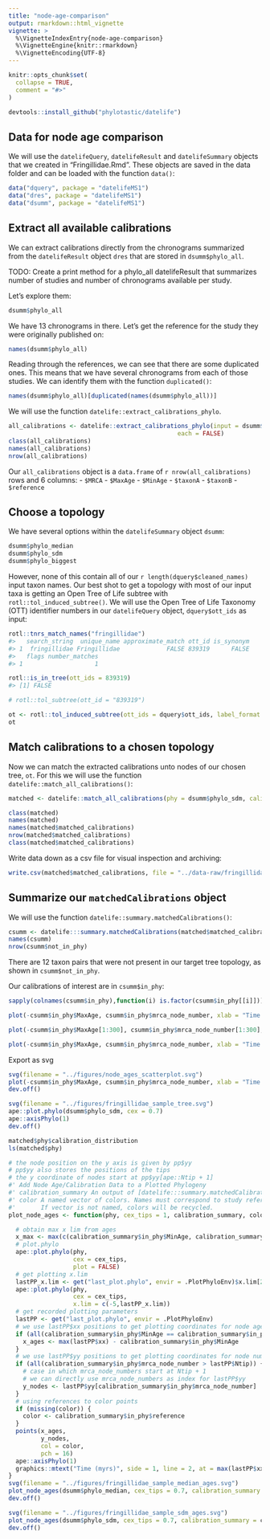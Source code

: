 ```yaml
---
title: "node-age-comparison"
output: rmarkdown::html_vignette
vignette: >
  %\VignetteIndexEntry{node-age-comparison}
  %\VignetteEngine{knitr::rmarkdown}
  %\VignetteEncoding{UTF-8}
---
```


```r
knitr::opts_chunk$set(
  collapse = TRUE,
  comment = "#>"
)
```

```r
devtools::install_github("phylotastic/datelife")

```

## Data for node age comparison

We will use the `datelifeQuery`, `datelifeResult` and `datelifeSummary` objects that we created in "Fringillidae.Rmd". These objects are saved in the data folder and can be loaded with the function `data()`:

```r
data("dquery", package = "datelifeMS1")
data("dres", package = "datelifeMS1")
data("dsumm", package = "datelifeMS1")
```

## Extract all available calibrations

We can extract calibrations directly from the chronograms summarized from the `datelifeResult` object `dres` that are stored in `dsumm$phylo_all`. 

TODO: Create a print method for a phylo_all datelifeResult that summarizes number of studies and number of chronograms available per study.


Let's explore them:

```r
dsumm$phylo_all
```
We have 13 chronograms in there. Let's get the reference for the study they were originally published on:

```r
names(dsumm$phylo_all)
```

Reading through the references, we can see that there are some duplicated ones. This means that we have several chronograms from each of those studies.
We can identify them with the function `duplicated()`:

```r
names(dsumm$phylo_all)[duplicated(names(dsumm$phylo_all))]
```


We will use the function `datelife::extract_calibrations_phylo`.




```r
all_calibrations <- datelife::extract_calibrations_phylo(input = dsumm$phylo_all,
                                               each = FALSE)
class(all_calibrations)
names(all_calibrations)
nrow(all_calibrations)
```
Our `all_calibrations` object is a `data.frame` of `r nrow(all_calibrations)` rows and 6 columns: 
 - `$MRCA` 
 - `$MaxAge`
 - `$MinAge`
 - `$taxonA`
 - `$taxonB`
 - `$reference`

<!--
```r
length(all_calibrations$MRCA)
length(unique(all_calibrations$MRCA))
all_calibrations$MRCA[duplicated(all_calibrations$MRCA)]


calibs_each <- datelife::extract_calibrations_phylo(input = dsumm$phylo_all,
                                               each = TRUE)

# length(calibs_each)
# class(calibs_each)
# names(calibs_each)
# # sapply(calibs_each, nrow)
# sum(sapply(calibs_each, nrow))
```

`all_calibrations` and `calibs_each` have the same information.
-->

## Choose a topology

We have several options within the `datelifeSummary` object `dsumm`:

```r
dsumm$phylo_median
dsumm$phylo_sdm
dsumm$phylo_biggest
```

However, none of this contain all of our `r length(dquery$cleaned_names)` input taxon names. Our best shot to get a topology with most of our input taxa is getting an Open Tree of Life subtree with `rotl::tol_induced_subtree()`. We will use the Open Tree of Life Taxonomy (OTT) identifier numbers in our `datelifeQuery` object, `dquery$ott_ids` as input:

```r
rotl::tnrs_match_names("fringillidae")
#>   search_string  unique_name approximate_match ott_id is_synonym
#> 1  fringillidae Fringillidae             FALSE 839319      FALSE
#>   flags number_matches
#> 1                    1

rotl::is_in_tree(ott_ids = 839319)
#> [1] FALSE

# rotl::tol_subtree(ott_id = "839319")

ot <- rotl::tol_induced_subtree(ott_ids = dquery$ott_ids, label_format = "name")
ot
```

## Match calibrations to a chosen topology

Now we can match the extracted calibrations unto nodes of our chosen tree, `ot`. For this we will use the function `datelife::match_all_calibrations()`:

```r
matched <- datelife::match_all_calibrations(phy = dsumm$phylo_sdm, calibrations = all_calibrations)

class(matched)
names(matched)
names(matched$matched_calibrations)
nrow(matched$matched_calibrations)
class(matched$matched_calibrations)
```

Write data down as a csv file for visual inspection and archiving:

```r
write.csv(matched$matched_calibrations, file = "../data-raw/fringillidae-sample-matched-calibrations.csv")
```


## Summarize our `matchedCalibrations` object

We will use the function `datelife::summary.matchedCalibrations()`:

```r
csumm <- datelife:::summary.matchedCalibrations(matched$matched_calibrations)
names(csumm)
nrow(csumm$not_in_phy)
```
There are 12 taxon pairs that were not present in our target tree topology, as shown in `csumm$not_in_phy`.

Our calibrations of interest are in `csumm$in_phy`:

```r
sapply(colnames(csumm$in_phy),function(i) is.factor(csumm$in_phy[[i]]))

plot(-csumm$in_phy$MaxAge, csumm$in_phy$mrca_node_number, xlab = "Time (myrs)", ylab = "Node Number", pch = 20, col = csumm$in_phy$mrca_node_name)

plot(-csumm$in_phy$MaxAge[1:300], csumm$in_phy$mrca_node_number[1:300], xlab = "Time (myrs)", ylab = "Node Number", pch = as.character((csumm$in_phy$mrca_node_number-289)[1:85]), col = csumm$in_phy$reference[1:300])

plot(-csumm$in_phy$MaxAge, csumm$in_phy$mrca_node_number, xlab = "Time (myrs)", ylab = "Node Number", col = csumm$in_phy$reference, pch = 16)
```
Export as svg

```r
svg(filename = "../figures/node_ages_scatterplot.svg")
plot(-csumm$in_phy$MaxAge, csumm$in_phy$mrca_node_number, xlab = "Time (myrs)", ylab = "Node Number", col = csumm$in_phy$reference, pch = 16)
dev.off()

svg(filename = "../figures/fringillidae_sample_tree.svg")
ape::plot.phylo(dsumm$phylo_sdm, cex = 0.7)
ape::axisPhylo(1)
dev.off()
```


```r
matched$phy$calibration_distribution
ls(matched$phy)

```

```r
# the node position on the y axis is given by pp$yy
# pp$yy also stores the positions of the tips
# the y coordinate of nodes start at pp$yy[ape::Ntip + 1]
#' Add Node Age/Calibration Data to a Plotted Phylogeny
#' calibration_summary An output of [datelife:::summary.matchedCalibrations()]
#' color A named vector of colors. Names must correspond to study references. 
#'       If vector is not named, colors will be recycled.
plot_node_ages <- function(phy, cex_tips = 1, calibration_summary, color) {

  # obtain max x lim from ages
  x_max <- max(c(calibration_summary$in_phy$MinAge, calibration_summary$in_phy$MaxAge))
  # plot.phylo
  ape::plot.phylo(phy,
                  cex = cex_tips,
                  plot = FALSE)
  # get plotting x.lim
  lastPP_x.lim <- get("last_plot.phylo", envir = .PlotPhyloEnv)$x.lim[2]
  ape::plot.phylo(phy,
                  cex = cex_tips,
                  x.lim = c(-5,lastPP_x.lim))
  # get recorded plotting parameters
  lastPP <- get("last_plot.phylo", envir = .PlotPhyloEnv)
  # we use lastPP$xx positions to get plotting coordinates for node ages
  if (all(calibration_summary$in_phy$MinAge == calibration_summary$in_phy$MaxAge)) {
    x_ages <- max(lastPP$xx) - calibration_summary$in_phy$MinAge
  }
  # we use lastPP$yy positions to get plotting coordinates for node numbers
  if (all(calibration_summary$in_phy$mrca_node_number > lastPP$Ntip)) {
    # case in which mrca_node_numbers start at Ntip + 1
    # we can directly use mrca_node_numbers as index for lastPP$yy
    y_nodes <- lastPP$yy[calibration_summary$in_phy$mrca_node_number]
  }
  # using references to color points
  if (missing(color)) {
    color <- calibration_summary$in_phy$reference
  }
  points(x_ages,
         y_nodes,
         col = color,
         pch = 16)
  ape::axisPhylo(1)
  graphics::mtext("Time (myrs)", side = 1, line = 2, at = max(lastPP$xx) * 0.5)
}
svg(filename = "../figures/fringillidae_sample_median_ages.svg")
plot_node_ages(dsumm$phylo_median, cex_tips = 0.7, calibration_summary = csumm)
dev.off()

svg(filename = "../figures/fringillidae_sample_sdm_ages.svg")
plot_node_ages(dsumm$phylo_sdm, cex_tips = 0.7, calibration_summary = csumm)
dev.off()
```
